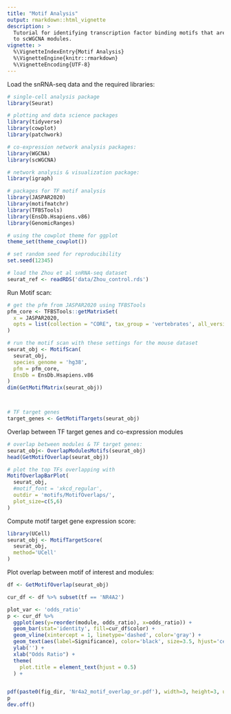 ```yaml
---
title: "Motif Analysis"
output: rmarkdown::html_vignette
description: >
  Tutorial for identifying transcription factor binding motifs that are related
  to scWGCNA modules.
vignette: >
  %\VignetteIndexEntry{Motif Analysis}
  %\VignetteEngine{knitr::rmarkdown}
  %\VignetteEncoding{UTF-8}
---
```



Load the snRNA-seq data and the required libraries:
```r

# single-cell analysis package
library(Seurat)

# plotting and data science packages
library(tidyverse)
library(cowplot)
library(patchwork)

# co-expression network analysis packages:
library(WGCNA)
library(scWGCNA)

# network analysis & visualization package:
library(igraph)

# packages for TF motif analysis
library(JASPAR2020)
library(motifmatchr)
library(TFBSTools)
library(EnsDb.Hsapiens.v86)
library(GenomicRanges)

# using the cowplot theme for ggplot
theme_set(theme_cowplot())

# set random seed for reproducibility
set.seed(12345)

# load the Zhou et al snRNA-seq dataset
seurat_ref <- readRDS('data/Zhou_control.rds')

```

Run Motif scan:

```r

# get the pfm from JASPAR2020 using TFBSTools
pfm_core <- TFBSTools::getMatrixSet(
  x = JASPAR2020,
  opts = list(collection = "CORE", tax_group = 'vertebrates', all_versions = FALSE)
)

# run the motif scan with these settings for the mouse dataset
seurat_obj <- MotifScan(
  seurat_obj,
  species_genome = 'hg38',
  pfm = pfm_core,
  EnsDb = EnsDb.Hsapiens.v86
)
dim(GetMotifMatrix(seurat_obj))



# TF target genes
target_genes <- GetMotifTargets(seurat_obj)

```

Overlap between TF target genes and co-expression modules

```r


# overlap between modules & TF target genes:
seurat_obj<- OverlapModulesMotifs(seurat_obj)
head(GetMotifOverlap(seurat_obj))

# plot the top TFs overlapping with
MotifOverlapBarPlot(
  seurat_obj,
  #motif_font = 'xkcd_regular',
  outdir = 'motifs/MotifOverlaps/',
  plot_size=c(5,6)
)


```

Compute motif target gene expression score:

```r

library(UCell)
seurat_obj <- MotifTargetScore(
  seurat_obj,
  method='UCell'
)


```

Plot overlap between motif of interest and modules:

```r


df <- GetMotifOverlap(seurat_obj)

cur_df <- df %>% subset(tf == 'NR4A2')

plot_var <- 'odds_ratio'
p <- cur_df %>%
  ggplot(aes(y=reorder(module, odds_ratio), x=odds_ratio)) +
  geom_bar(stat='identity', fill=cur_df$color) +
  geom_vline(xintercept = 1, linetype='dashed', color='gray') +
  geom_text(aes(label=Significance), color='black', size=3.5, hjust='center') +
  ylab('') +
  xlab("Odds Ratio") +
  theme(
    plot.title = element_text(hjust = 0.5)
  ) +


pdf(paste0(fig_dir, 'Nr4a2_motif_overlap_or.pdf'), width=3, height=3, useDingbats=FALSE)
p
dev.off()

```
